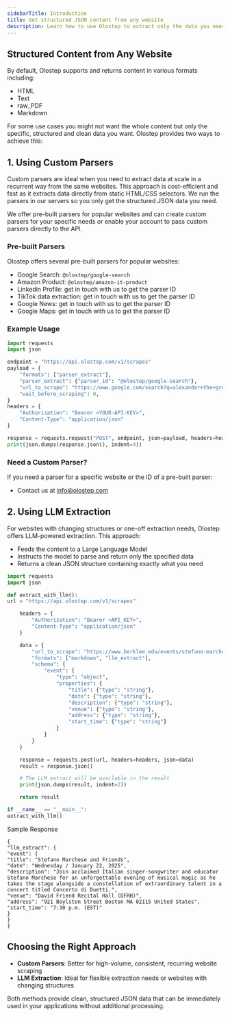 ```yaml
---
sidebarTitle: Introduction
title: Get structured JSON content from any website
description: Learn how to use Olostep to extract only the data you need from any website in JSON format.
---
```


## Structured Content from Any Website

By default, Olostep supports and returns content in various formats including:
- HTML
- Text
- raw_PDF
- Markdown

For some use cases you might not want the whole content but only the specific, structured and clean data you want. Olostep provides two ways to achieve this:

## 1. Using Custom Parsers

Custom parsers are ideal when you need to extract data at scale in a recurrent way from the same websites. This approach is  cost-efficient and fast as it extracts data directly from static HTML/CSS selectors.
We run the parsers in our servers so you only get the structured JSON data you need.

We offer pre-built parsers for popular websites and can create custom parsers for your specific needs or enable your account to pass custom parsers directly to the API.

### Pre-built Parsers

Olostep offers several pre-built parsers for popular websites:
- Google Search: `@olostep/google-search`
- Amazon Product: `@olostep/amazon-it-product`
- Linkedin Profile: get in touch with us to get the parser ID
- TikTok data extraction: get in touch with us to get the parser ID
- Google News: get in touch with us to get the parser ID
- Google Maps: get in touch with us to get the parser ID

### Example Usage

```python
import requests
import json

endpoint = "https://api.olostep.com/v1/scrapes"
payload = {
    "formats": ["parser_extract"],
    "parser_extract": {"parser_id": "@olostep/google-search"},
    "url_to_scrape": "https://www.google.com/search?q=alexander+the+great&gl=us&hl=en",
    "wait_before_scraping": 0,
}
headers = {
    "Authorization": "Bearer <YOUR-API-KEY>",
    "Content-Type": "application/json"
}

response = requests.request("POST", endpoint, json=payload, headers=headers)
print(json.dumps(response.json(), indent=4))
```

### Need a Custom Parser?

If you need a parser for a specific website or the ID of a pre-built parser:
- Contact us at info@olostep.com

## 2. Using LLM Extraction
For websites with changing structures or one-off extraction needs, Olostep offers LLM-powered extraction. This approach:

- Feeds the content to a Large Language Model
- Instructs the model to parse and return only the specified data
- Returns a clean JSON structure containing exactly what you need

```python
import requests
import json

def extract_with_llm():
url = "https://api.olostep.com/v1/scrapes"

    headers = {
        "Authorization": "Bearer <API_KEY>",
        "Content-Type": "application/json"
    }

    data = {
        "url_to_scrape": "https://www.berklee.edu/events/stefano-marchese-friends",
        "formats": ["markdown", "llm_extract"],
        "schema": {
            "event": {
                "type": "object",
                "properties": {
                    "title": {"type": "string"},
                    "date": {"type": "string"},
                    "description": {"type": "string"},
                    "venue": {"type": "string"},
                    "address": {"type": "string"},
                    "start_time": {"type": "string"}
                }
            }
        }
    }

    response = requests.post(url, headers=headers, json=data)
    result = response.json()

    # The LLM extract will be available in the result
    print(json.dumps(result, indent=2))

    return result

if __name__ == "__main__":
extract_with_llm()
```

Sample Response

```
{
"llm_extract": {
"event": {
"title": "Stefano Marchese and Friends",
"date": "Wednesday / January 22, 2025",
"description": "Join acclaimed Italian singer-songwriter and educator Stefano Marchese for an unforgettable evening of musical magic as he takes the stage alongside a constellation of extraordinary talent in a concert titled Concerto di Duetti.",
"venue": "David Friend Recital Hall (DFRH)",
"address": "921 Boylston Street Boston MA 02115 United States",
"start_time": "7:30 p.m. (EST)"
}
}
}
```

## Choosing the Right Approach

- **Custom Parsers**: Better for high-volume, consistent, recurring website scraping
- **LLM Extraction**: Ideal for flexible extraction needs or websites with changing structures

Both methods provide clean, structured JSON data that can be immediately used in your applications without additional processing.
